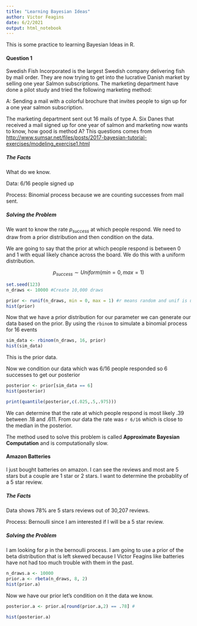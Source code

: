 ```yaml
---
title: "Learning Bayesian Ideas"
author: Victor Feagins
date: 6/2/2021
output: html_notebook
---
```


This is some practice to learning Bayesian Ideas in R.

#### Question 1

Swedish Fish Incorporated is the largest Swedish company delivering fish by mail order. They are now trying to get into the lucrative Danish market by selling one year Salmon subscriptions. The marketing department have done a pilot study and tried the following marketing method:

A: Sending a mail with a colorful brochure that invites people to sign up for a one year salmon subscription.

The marketing department sent out 16 mails of type A. Six Danes that received a mail signed up for one year of salmon and marketing now wants to know, how good is method A? This questions comes from <http://www.sumsar.net/files/posts/2017-bayesian-tutorial-exercises/modeling_exercise1.html>

##### The Facts

What do we know.

Data: 6/16 people signed up

Process: Binomial process because we are counting successes from mail sent.

##### Solving the Problem

We want to know the rate $p_{success}$ at which people respond. We need to draw from a prior distribution and then condition on the data.

We are going to say that the prior at which people respond is between 0 and 1 with equal likely chance across the board. We do this with a uniform distribution. 

$$
p_{success} \sim Uniform(min = 0, max = 1)
$$

```r
set.seed(123)
n_draws <- 10000 #Create 10,000 draws

prior <- runif(n_draws, min = 0, max = 1) #r means random and unif is uniform
hist(prior)
```

Now that we have a prior distribution for our parameter we can generate our data based on the prior. By using the `rbinom` to simulate a binomial process for 16 events

```r
sim_data <- rbinom(n_draws, 16, prior)
hist(sim_data)
```

This is the prior data.

Now we condition our data which was 6/16 people responded so 6 successes to get our posterior

```r
posterior <- prior[sim_data == 6]
hist(posterior)

print(quantile(posterior,c(.025,.5,.975)))

```

We can determine that the rate at which people respond is most likely .39 between .18 and .611. From our data the rate was `r 6/16` which is close to the median in the posterior.

The method used to solve this problem is called **Approximate Bayesian Computation** and is computationally slow. 


#### Amazon Batteries

I just bought batteries on amazon. I can see the reviews and most are 5 stars but a couple are 1 star or 2 stars. I want to determine the probablity of a 5 star review.

##### The Facts 

Data shows 78% are 5 stars reviews out of 30,207 reviews.

Process: Bernoulli since I am interested if I will be a 5 star review.

##### Solving the Problem

I am looking for $p$ in the bernoulli process. I am going to use a prior of the beta distribution that is left skewed because I Victor Feagins like batteries have not had too much trouble with them in the past.

```r
n_draws.a <- 10000
prior.a <- rbeta(n_draws, 8, 2)
hist(prior.a)
```

Now we have our prior let's condition on it the data we know.

```r
posterior.a <- prior.a[round(prior.a,2) == .78] #

hist(posterior.a)
```



